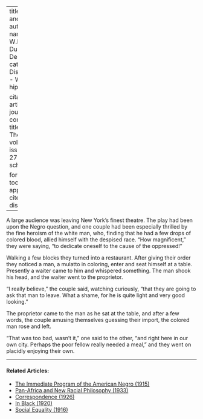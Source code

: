 
---
title: 'Precept and Practice'
author:
  - name:
      given: W.E.B.
      family: Du Bois
date: Dec. 1910
categories: 
  - Discrimination
  - White hipocrisy

citation: 
  type: article-journal
  container-title: The Crisis
  volume: 1
  issue: 2
  page: 27
google-scholar: true

format:
  html:
    toc: false
    appendix-cite-as: display
---


A large audience was leaving New York's finest theatre. The play had been upon the Negro question, and one couple had been especially thrilled by the fine heroism of the white man, who, finding that he had a few drops of colored blood, allied himself with the despised race. "How magnificent," they were saying, "to dedicate oneself to the cause of the oppressed!"

Walking a few blocks they turned into a restaurant. After giving their order they noticed a man, a mulatto in coloring, enter and seat himself at a table. Presently a waiter came to him and whispered something. The man shook his head, and the waiter went to the proprietor.

 "I really believe," the couple said, watching curiously, "that they are going to ask that man to leave. What a shame, for he is quite light and very good looking."

The proprietor came to the man as he sat at the table, and after a few words, the couple amusing themselves guessing their import, the colored man rose and left.

"That was too bad, wasn't it," one said to the other, "and right here in our own city. Perhaps the poor fellow really needed a meal," and they went on placidly enjoying their own.

<!-- Similar articles start here -->
<div  class="clear-wrap"></div>
<hr>
#### Related Articles:

* [The Immediate Program of the  American Negro (1915)](/Volumes/09/06/immediate_program.html)
* [Pan-Africa and New Racial Philosophy (1933)](/Volumes/40/11/panafrica_and_new_racial_philosophy.html)
* [Correspondence (1926)](/Volumes/31/05/correspondence.html)
* [In Black (1920)](/Volumes/20/06/in_black.html)
* [Social Equality (1916)](/Volumes/12/01/social_equality.html)

<!-- Similar articles end here -->
